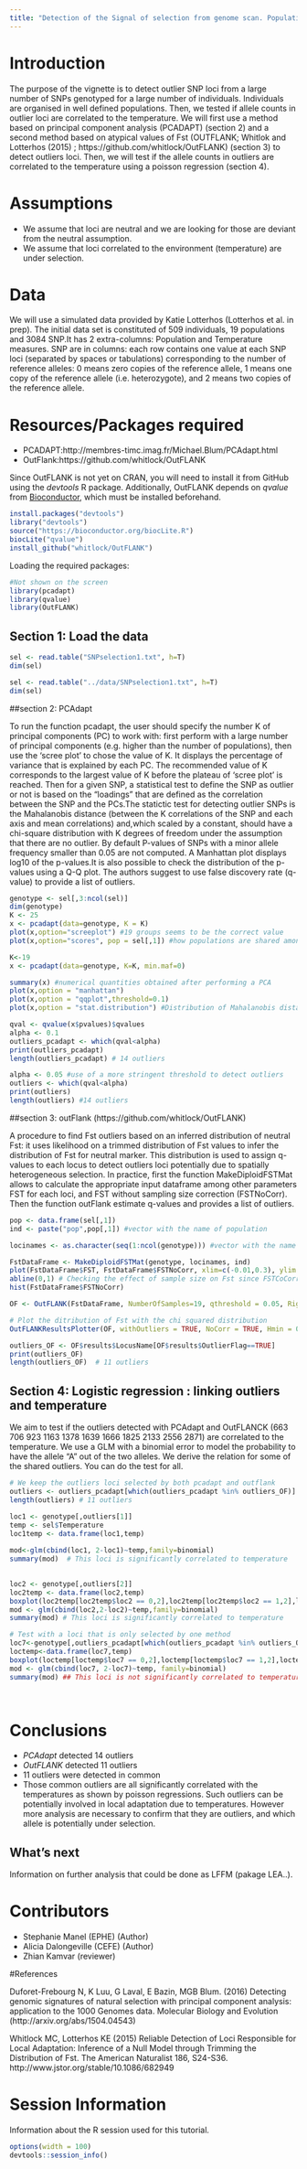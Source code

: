 ---
title: "Detection of the Signal of selection from genome scan. Population based analysis "
---

# Introduction

The purpose of the vignette is to detect outlier SNP loci from a large number of SNPs genotyped for a large number of individuals. Individuals are organised in well defined populations.  Then, we  tested if allele counts in outlier loci are correlated to the temperature.   We will first use a method based on principal component analysis (PCADAPT) (section 2) and a second method based on atypical values of Fst (OUTFLANK; Whitlok and Lotterhos (2015) ; https://github.com/whitlock/OutFLANK) (section 3) to detect outliers loci. Then,  we will test if the allele counts in outliers are correlated to the temperature using a poisson regression (section 4).  

 

# Assumptions

- We assume that loci are neutral and we are looking for those are deviant from the neutral assumption.
- We assume that loci correlated to the environment (temperature) are under selection. 

# Data

We will use a simulated data provided by Katie Lotterhos (Lotterhos et al. in prep).  The initial data set is constituted of 509 individuals, 19 populations and 3084 SNP.It has  2 extra-columns: Population  and Temperature measures.
SNP are in columns: each row contains one value at each SNP loci (separated by spaces or tabulations) corresponding to the number of reference alleles: 0 means zero copies of the reference allele, 1 means one copy of the reference allele (i.e. heterozygote), and 2 means two copies of the reference allele.   


# Resources/Packages required

- PCADAPT:http://membres-timc.imag.fr/Michael.Blum/PCAdapt.html
- OutFlank:https://github.com/whitlock/OutFLANK

Since OutFLANK is not yet on CRAN, you will need to install it from GitHub using the *devtools* R package. Additionally, OutFLANK depends on *qvalue* from [Bioconductor](http://www.bioconductor.org/packages/release/bioc/html/qvalue.html),  which must be installed beforehand.

```{r, packages, eval = FALSE}

install.packages("devtools")
library("devtools")
source("https://bioconductor.org/biocLite.R")
biocLite("qvalue")
install_github("whitlock/OutFLANK")


```

Loading the required packages:

```{r, loadpackage, message = FALSE}

#Not shown on the screen 
library(pcadapt)
library(qvalue)
library(OutFLANK)

```

 
## Section 1: Load the data


```{r, load_data_show, eval=FALSE}

sel <- read.table("SNPselection1.txt", h=T)
dim(sel)

```

```{r, load_data_evaluate, echo=FALSE}

sel <- read.table("../data/SNPselection1.txt", h=T)
dim(sel)

```



##section 2: PCAdapt 

To run the function pcadapt, the user should specify the number K of principal components (PC) to work with: first perform with a large  number of principal components (e.g. higher than the number of populations), then use the 'scree plot' to chose the value of K.  It  displays the percentage of variance that is explained by each PC. The recommended value of K corresponds to the largest value of K before the plateau of  'scree plot' is reached. Then for a given SNP, a statistical test to define the SNP as outlier or not is based on the "loadings" that are defined as the correlation between the SNP and the PCs.The statictic test for detecting outlier SNPs is the Mahalanobis distance (between the K correlations of the SNP and each axis and mean correlations) and,which scaled by a constant, should have a chi-square distribution with K degrees of freedom under the assumption that there are no outlier. By default P-values of SNPs with a minor allele frequency smaller than 0.05 are not computed. A Manhattan plot displays log10 of the p-values.It is also possible to check the distribution of the p-values using a Q-Q plot. The authors suggest to use false discovery rate (q-value) to provide a list of outliers.

```{r, PCAdapt}

genotype <- sel[,3:ncol(sel)]
dim(genotype)
K <- 25 
x <- pcadapt(data=genotype, K = K) 
plot(x,option="screeplot") #19 groups seems to be the correct value
plot(x,option="scores", pop = sel[,1]) #how populations are shared among the 19 groups

K<-19
x <- pcadapt(data=genotype, K=K, min.maf=0) 

summary(x) #numerical quantities obtained after performing a PCA
plot(x,option = "manhattan")
plot(x,option = "qqplot",threshold=0.1)
plot(x,option = "stat.distribution") #Distribution of Mahalanobis distances.

qval <- qvalue(x$pvalues)$qvalues 
alpha <- 0.1
outliers_pcadapt <- which(qval<alpha)
print(outliers_pcadapt)
length(outliers_pcadapt) # 14 outliers

alpha <- 0.05 #use of a more stringent threshold to detect outliers
outliers <- which(qval<alpha)
print(outliers)
length(outliers) #14 outliers

```


##section 3: outFlank (https://github.com/whitlock/OutFLANK)

A procedure to find Fst outliers based on an inferred distribution of neutral Fst: it uses likelihood on a trimmed distribution of Fst values to infer the distribution of Fst for neutral marker. This distribution is used to assign q-values to each locus to detect outliers loci potentially due to spatially heterogeneous selection. In practice, first the function MakeDiploidFSTMat allows to  calculate  the appropriate input dataframe among other parameters FST for each loci, and FST without sampling size correction (FSTNoCorr). Then the function outFlank estimate q-values and provides a list of outliers.   

```{r, outFLank}

pop <- data.frame(sel[,1])
ind <- paste("pop",pop[,1]) #vector with the name of population

locinames <- as.character(seq(1:ncol(genotype))) #vector with the name of loci

FstDataFrame <- MakeDiploidFSTMat(genotype, locinames, ind)
plot(FstDataFrame$FST, FstDataFrame$FSTNoCorr, xlim=c(-0.01,0.3), ylim = c(-0.01,0.3),pch=20)
abline(0,1) # Checking the effect of sample size on Fst since FSTCoCorr will be used in the follow
hist(FstDataFrame$FSTNoCorr) 

OF <- OutFLANK(FstDataFrame, NumberOfSamples=19, qthreshold = 0.05, RightTrimFraction = 0.05)

# Plot the ditribution of Fst with the chi squared distribution
OutFLANKResultsPlotter(OF, withOutliers = TRUE, NoCorr = TRUE, Hmin = 0.1, binwidth = 0.005, Zoom = FALSE, RightZoomFraction = 0.05, titletext = NULL)

outliers_OF <- OF$results$LocusName[OF$results$OutlierFlag==TRUE]
print(outliers_OF)
length(outliers_OF)  # 11 outliers

```


## Section 4: Logistic regression : linking outliers and temperature

We aim to test if the outliers detected with PCAdapt and OutFLANCK (663  706  923 1163 1378 1639 1666 1825 2133 2556 2871) are correlated to the temperature. We use a GLM with a binomial error to model the probability to have the allele "A" out of the two alleles. We derive the relation for some of the shared outliers. You can do the test for all.


```{r,Poisson regressions}

# We keep the outliers loci selected by both pcadapt and outflank
outliers <- outliers_pcadapt[which(outliers_pcadapt %in% outliers_OF)]
length(outliers) # 11 outliers

loc1 <- genotype[,outliers[1]]
temp <- sel$Temperature
loc1temp <- data.frame(loc1,temp)
 
mod<-glm(cbind(loc1, 2-loc1)~temp,family=binomial)  
summary(mod)  # This loci is significantly correlated to temperature

 
loc2 <- genotype[,outliers[2]]
loc2temp <- data.frame(loc2,temp)
boxplot(loc2temp[loc2temp$loc2 == 0,2],loc2temp[loc2temp$loc2 == 1,2],loc2temp[loc2temp$loc2 == 2,2])
mod <- glm(cbind(loc2,2-loc2)~temp,family=binomial)  
summary(mod) # This loci is significantly correlated to temperature

# Test with a loci that is only selected by one method
loc7<-genotype[,outliers_pcadapt[which(outliers_pcadapt %in% outliers_OF ==F)][1]]
loctemp<-data.frame(loc7,temp)
boxplot(loctemp[loctemp$loc7 == 0,2],loctemp[loctemp$loc7 == 1,2],loctemp[loctemp$loc7 == 2,2])
mod <- glm(cbind(loc7, 2-loc7)~temp, family=binomial)  
summary(mod) ## This loci is not significantly correlated to temperature

 
```

 
  
# Conclusions

- *PCAdapt* detected 14 outliers 
- *OutFLANK* detected 11 outliers 
- 11 outliers were detected in common 
- Those common outliers are all significantly correlated with the temperatures as shown by poisson regressions. Such outliers can be potentially involved in local adaptation due to temperatures. However more analysis are necessary to confirm  that they are outliers, and which allele is potentially under selection.



## What's next

Information on further analysis that could be done as LFFM (pakage LEA..).

# Contributors

- Stephanie Manel (EPHE) (Author)  
- Alicia Dalongeville (CEFE) (Author)
- Zhian Kamvar (reviewer)

#References

Duforet-Frebourg N, K Luu, G Laval, E Bazin, MGB Blum. (2016) Detecting genomic signatures of natural selection with principal component analysis: application to the 1000 Genomes data. Molecular Biology and Evolution (http://arxiv.org/abs/1504.04543)

Whitlock MC, Lotterhos KE (2015) Reliable Detection of Loci Responsible for Local Adaptation: Inference of a Null Model through Trimming the Distribution of Fst. The American Naturalist 186, S24-S36. http://www.jstor.org/stable/10.1086/682949

# Session Information

Information about the R session used for this tutorial.

```{r, sessioninfo}

options(width = 100)
devtools::session_info()

```



